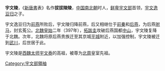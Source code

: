 '''宇文陵'''，《[[新唐書|新唐書]]表》名作'''拔拔陵陵'''，[[中国|中国]][[南北朝|南北朝]]时人，[[鲜卑|鲜卑]][[宇文部鲜卑|宇文部]]首领，[[宇文逸豆归|宇文逸豆归]]之子。

宇文逸豆归为[[前燕|前燕]]所败后，宇文陵归降前燕，后又相继仕于[[前秦|前秦]]和[[后燕|后燕]]，为后燕[[驸马|驸马]]，封玄菟公。[[北魏|北魏]][[皇始_(北魏)|皇始]]二年（397年），[[拓跋圭|拓跋圭]]攻破后燕国都[[定州市|中山]]，宇文陵复降于北魏。次年，北魏将原后燕贵族迁至其京城[[大同市|平城]]附近，以加强控制，宇文陵被迁到[[武川|武川]]，后世居于此。

宇文陵是[[西魏|西魏]][[太师|太师]][[宇文泰|宇文泰]]的高祖，被尊为[[北周|北周]]皇室先祖。

[[Category:宇文部領袖|Category:宇文部領袖]]